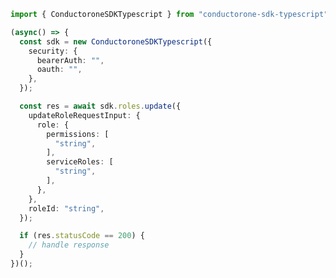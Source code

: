 ```typescript C1ApiIamV1RolesUpdate.ts
import { ConductoroneSDKTypescript } from "conductorone-sdk-typescript";

(async() => {
  const sdk = new ConductoroneSDKTypescript({
    security: {
      bearerAuth: "",
      oauth: "",
    },
  });

  const res = await sdk.roles.update({
    updateRoleRequestInput: {
      role: {
        permissions: [
          "string",
        ],
        serviceRoles: [
          "string",
        ],
      },
    },
    roleId: "string",
  });

  if (res.statusCode == 200) {
    // handle response
  }
})();
```
